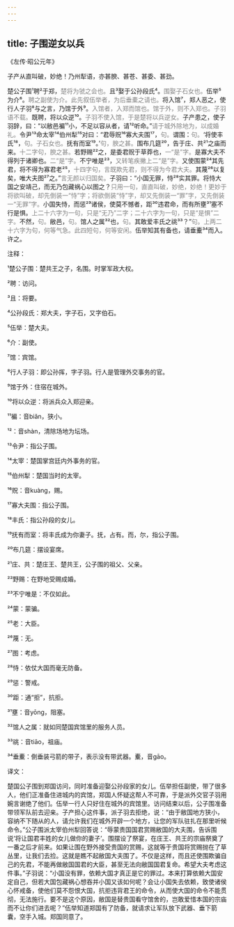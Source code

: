 ```yaml
---
---
---
```

title: 子围逆女以兵
---




《左传·昭公元年》





子产从直叫破，妙绝！乃州犁语，亦甚腴、甚苍、甚委、甚劲。





楚公子围¹聘²于郑，<font color=gray font-size=0.8rem>楚将为虢之会也。</font>且³娶于公孙段氏⁴。<font color=gray font-size=0.8rem>围娶子石女也。</font>伍举⁵为介⁶。<font color=gray font-size=0.8rem>聘之副使为介。此先叙伍举者，为后垂橐之请也。</font>将入馆⁷，郑人恶之，使行人子羽⁸与之言，乃馆于外⁹。<font color=gray font-size=0.8rem>入馆者，入郑而馆也。馆于外，则不入郑也。子羽语不载。</font>既聘，将以众逆¹⁰。<font color=gray font-size=0.8rem>子羽不使入馆，于是楚将以兵逆女。</font>子产患之，使子羽辞，曰：“以敝邑褊¹¹小，不足以容从者，请¹²听命。”<font color=gray font-size=0.8rem>请于城外除地为，以成婚礼。</font>令尹¹³命太宰¹⁴伯州犁¹⁵对曰：“君辱贶¹⁶寡大夫围¹⁷，<font color=gray font-size=0.8rem>句。</font>谓围：<font color=gray font-size=0.8rem>句。</font>‘将使丰氏¹⁸，<font color=gray font-size=0.8rem>句。子石女也。</font>抚有而室¹⁹。’<font color=gray font-size=0.8rem>句，腴之甚。</font>围布几筵²⁰，告于庄、共²¹之庙而来。<font color=gray font-size=0.8rem>十二字句，腴之甚。</font>若野赐²²之，是委君贶于草莽也，<font color=gray font-size=0.8rem>一“是”字。</font>是寡大夫不得列于诸卿也。<font color=gray font-size=0.8rem>二“是”字。</font>不宁唯是²³，<font color=gray font-size=0.8rem>又转笔疾撇上二“是”字。</font>又使围蒙²⁴其先君，将不得为寡君老²⁵，<font color=gray font-size=0.8rem>十四字句，言既欺先君，则不得为今君大夫。</font>其蔑²⁶以复矣，唯大夫图²⁷之。”<font color=gray font-size=0.8rem>言无颜以归国矣。</font>子羽曰：“小国无罪，恃²⁸实其罪。将恃大国之安靖己，而无乃包藏祸心以图之？<font color=gray font-size=0.8rem>只用一句，直直叫破，妙绝，妙绝！更妙于将欲叫破，却先倒装一“恃”字；将欲倒装“恃”字，却又先倒装一“罪”字，又先倒装一“无罪”字。</font>小国失恃，而惩²⁹诸侯，使莫不憾者，距³⁰违君命，而有所壅³¹塞不行是惧。<font color=gray font-size=0.8rem>上二十六字为一句，只是“无乃”二字；二十六字为一句，只是“是惧”二字。</font>不然，<font color=gray font-size=0.8rem>句。</font>敝邑，<font color=gray font-size=0.8rem>句。</font>馆人之属³²也，<font color=gray font-size=0.8rem>句。</font>其敢爱丰氏之祧³³？”<font color=gray font-size=0.8rem>句。上两二十六字为句，何等气急。此四短句，何等安闲。</font>伍举知其有备也，请垂櫜³⁴而入。许之。

注释：

¹楚公子围：楚共王之子，名围。时掌军政大权。

²聘：访问。

³且：将要。

⁴公孙段氏：郑大夫，字子石，又字伯石。

⁵伍举：楚大夫。

⁶介：副使。

⁷馆：宾馆。

⁸行人子羽：即公孙挥，字子羽。行人是管理外交事务的官。

⁹馆于外：住宿在城外。

¹⁰将以众逆：将派兵众入郑迎亲。

¹¹褊：音biǎn，狭小。

¹²：音shàn，清除场地为坛场。

¹³令尹：指公子围。

¹⁴太宰：楚国掌宫廷内外事务的官。

¹⁵伯州犁：楚国当时的太宰。

¹⁶贶：音kuàng，赐。

¹⁷寡大夫围：指公子围。

¹⁸丰氏：指公孙段的女儿。

¹⁹抚有而室：将丰氏成为你妻子。抚，占有。而，尔，指公子围。

²⁰布几筵：摆设宴席。

²¹庄、共：楚庄王、楚共王，公子围的祖父、父亲。

²²野赐：在野地受赐成婚。

²³不宁唯是：不仅如此。

²⁴蒙：蒙骗。

²⁵老：大臣。

²⁶蔑：无。

²⁷图：考虑。

²⁸恃：依仗大国而毫无防备。

²⁹惩：警戒。

³⁰距：通“拒”，抗拒。

³¹壅：音yōng，阻塞。

³²馆人之属：就如同楚国宾馆里的服务人员。

³³祧：音tiāo，祖庙。

³⁴垂櫜：倒垂装弓箭的带子，表示没有带武器。櫜，音gāo。

译文：

楚国公子围到郑国访问，同时准备迎娶公孙段家的女儿。伍举担任副使，带了很多人，他们正准备住进城内的宾馆，郑国人怀疑这帮人不可靠，于是派外交官子羽用婉言谢绝了他们。伍举一行人只好住在城外的宾馆里。访问结束以后，公子围准备带领军队前去迎亲。子产担心这件事，派子羽去拒绝，说：“由于敝国地方狭小，容纳不下随从的人，请允许我们在城外开辟一个地方，让您的军队驻扎在那里听候命令。”公子围派太宰伯州犁回答说：“辱蒙贵国国君赏赐敝国的大夫围，告诉围说‘将让国君丰姓的女儿做你的妻子’。围摆设了祭宴，在庄王、共王的宗庙祭奠了一番之后才前来。如果让围在野外接受贵国的赏赐，这就等于贵国将赏赐抛在了草丛里，让我们去捡。这就是瞧不起敝国大夫围了。不仅是这样，而且还使围欺骗自己的先君，不能再做敝国国君的大臣，甚至无法向敝国国君复命。希望大夫考虑这件事。”子羽说：“小国没有罪，依赖大国才真正是它的罪过。本来打算依赖大国安定自己，但若大国包藏祸心想吞并小国又该如何呢？会让小国失去依赖，致使诸侯心怀戒备，使他们莫不怨恨大国，抗拒违背君王的命令，从而使大国的命令不能贯彻，无法施行。要不是这个原因，敝国是替贵国看守馆舍的，岂敢爱惜本国的宗庙而不让你们进去呢？”伍举知道郑国有了防备，就请求让军队放下武器、垂下箭囊，空手入城。郑国同意了。